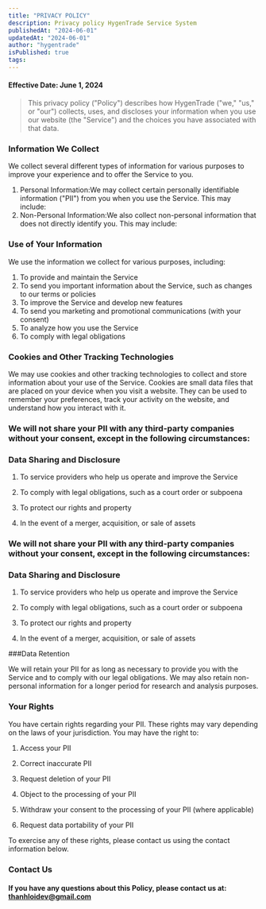 ```yaml
---
title: "PRIVACY POLICY"
description: Privacy policy HygenTrade Service System
publishedAt: "2024-06-01"
updatedAt: "2024-06-01"
author: "hygentrade"
isPublished: true
tags: 
---
```



#### Effective Date: June 1, 2024
> This privacy policy ("Policy") describes how HygenTrade ("we," "us," or "our") collects, uses, and discloses your information when you use our website (the "Service") and the choices you have associated with that data.

### Information We Collect
We collect several different types of information for various purposes to improve your experience and to offer the Service to you.

1. Personal Information:We may collect certain personally identifiable information ("PII") from you when you use the Service. This may include:
2. Non-Personal Information:We also collect non-personal information that does not directly identify you. This may include:
### Use of Your Information
  
   We use the information we collect for various purposes, including:

1. To provide and maintain the Service
2. To send you important information about the Service, such as changes to our terms or policies
3. To improve the Service and develop new features
4. To send you marketing and promotional communications (with your consent)
5. To analyze how you use the Service
6. To comply with legal obligations

### Cookies and Other Tracking Technologies
We may use cookies and other tracking technologies to collect and store information about your use of the Service. Cookies are small data files that are placed on your device when you visit a website. They can be used to remember your preferences, track your activity on the website, and understand how you interact with it.

### We will not share your PII with any third-party companies without your consent, except in the following circumstances:

### Data Sharing and Disclosure

1. To service providers who help us operate and improve the Service

2. To comply with legal obligations, such as a court order or subpoena

3. To protect our rights and property

4. In the event of a merger, acquisition, or sale of assets

### We will not share your PII with any third-party companies without your consent, except in the following circumstances:

### Data Sharing and Disclosure

1. To service providers who help us operate and improve the Service

2. To comply with legal obligations, such as a court order or subpoena

3. To protect our rights and property

4. In the event of a merger, acquisition, or sale of assets

###Data Retention

We will retain your PII for as long as necessary to provide you with the Service and to comply with our legal obligations. We may also retain non-personal information for a longer period for research and analysis purposes.

### Your Rights

You have certain rights regarding your PII. These rights may vary depending on the laws of your jurisdiction. You may have the right to:

1. Access your PII

2. Correct inaccurate PII

3. Request deletion of your PII

4. Object to the processing of your PII

5. Withdraw your consent to the processing of your PII (where applicable)

6. Request data portability of your PII

To exercise any of these rights, please contact us using the contact information below.

### Contact Us

#### If you have any questions about this Policy, please contact us at: thanhloidev@gmail.com